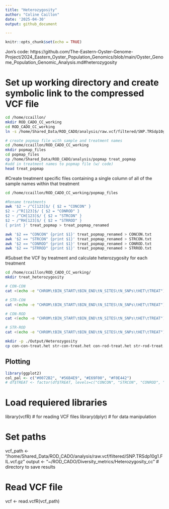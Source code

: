 ```yaml
---
title: "Heterozygosity"
author: "Coline Caillon"
date: '2025-04-30'
output: github_document

---
```


```r
knitr::opts_chunk$set(echo = TRUE)
```

Jon's code: 
https://github.com/The-Eastern-Oyster-Genome-Project/2024_Eastern_Oyster_Population_Genomics/blob/main/Oyster_Genome_Population_Genomic_Analysis.md#heterozygosity

# Set up working directory and create symbolic link to the compressed VCF file

```bash
cd /home/ccaillon/
mkdir ROD_CADO_CC_working
cd ROD_CADO_CC_working
ln -s /home/Shared_Data/ROD_CADO/analysis/raw.vcf/filtered/SNP.TRSdp10g1.FIL.vcf.gz filtered.vcf.gz
```

```bash
# create popmap file with sample and treatment names
cd /home/ccaillon/ROD_CADO_CC_working
mkdir popmap_files
cd popmap_files
cp /home/Shared_Data/ROD_CADO/analysis/popmap treat_popmap
#add in treatment names to popmap file (w/ code)
head treat_popmap 
```

#Create treatment specific files containing a single column of all of the sample names within that treatment
```bash
cd /home/ccaillon/ROD_CADO_CC_working/popmap_files

#Rename treatments
awk '$2 ~ /^C[123]$/ { $2 = "CONCON" } 
$2 ~ /^R[123]$/ { $2 = "CONROD" }
$2 ~ /^CH[123]$/ { $2 = "STRCON" }
$2 ~ /^RH[123]$/ { $2 = "STRROD" }
{ print }' treat_popmap > treat_popmap_renamed

awk '$2 == "CONCON" {print $1}' treat_popmap_renamed > CONCON.txt
awk '$2 == "STRCON" {print $1}' treat_popmap_renamed > STRCON.txt
awk '$2 == "CONROD" {print $1}' treat_popmap_renamed > CONROD.txt
awk '$2 == "STRROD" {print $1}' treat_popmap_renamed > STRROD.txt
```

#Subset the VCF by treatment and calculate heterozygosity for each treatment
```bash
cd /home/ccaillon/ROD_CADO_CC_working/
mkdir treat_heterozygosity

```


```bash

# CON-CON
cat <(echo -e "CHROM\tBIN_START\tBIN_END\tN_SITES\tN_SNPs\tHET\tTREAT") <(mawk '{if (NR>1)print $0 "\tCONCON"}' ./treat_het/con-con.het) > ./treat_het/con-con-treat.het

# STR-CON
cat <(echo -e "CHROM\tBIN_START\tBIN_END\tN_SITES\tN_SNPs\tHET\tTREAT") <(mawk '{if (NR>1)print $0 "\tSTRCON"}' ./treat_het/str-con.het) > ./treat_het/str-con-treat.het

# CON-ROD
cat <(echo -e "CHROM\tBIN_START\tBIN_END\tN_SITES\tN_SNPs\tHET\tTREAT") <(mawk '{if (NR>1)print $0 "\tCONROD"}' ./treat_het/con-rod.het) > ./treat_het/con-rod-treat.het

# STR-ROD
cat <(echo -e "CHROM\tBIN_START\tBIN_END\tN_SITES\tN_SNPs\tHET\tTREAT") <(mawk '{if (NR>1)print $0 "\tSTRROD"}' ./treat_het/str-rod.het) > ./treat_het/str-rod-treat.het

mkdir -p ./Output/Heterozygosity
cp con-con-treat.het str-con-treat.het con-rod-treat.het str-rod-treat.het ./Output/Heterozygosity
```


## Plotting 
```r
library(ggplot2)
col_pal <- c("#0072B2", "#56B4E9", "#E69F00", "#F0E442")
# df$TREAT <- factor(df$TREAT, levels=c("CONCON", "STRCON", "CONROD", "STRROD"))
```






# Load requiered libraries

library(vcfR)   # for reading VCF files
library(dplyr)  # for data manipulation

# Set paths
vcf_path <- "/home/Shared_Data/ROD_CADO/analysis/raw.vcf/filtered/SNP.TRSdp10g1.FIL.vcf.gz"
output <- "~/ROD_CADO/Diversity_metrics/Heterozygosity_cc"  # directory to save results

# Read VCF file
vcf <- read.vcfR(vcf_path)





